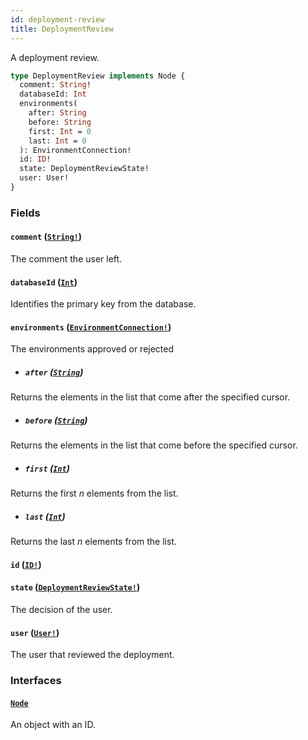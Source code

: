 ```yaml
---
id: deployment-review
title: DeploymentReview
---
```


A deployment review.

```graphql
type DeploymentReview implements Node {
  comment: String!
  databaseId: Int
  environments(
    after: String
    before: String
    first: Int = 0
    last: Int = 0
  ): EnvironmentConnection!
  id: ID!
  state: DeploymentReviewState!
  user: User!
}
```

### Fields

#### `comment` ([`String!`](/docs/api/scalars/string))

The comment the user left.

#### `databaseId` ([`Int`](/docs/api/scalars/int))

Identifies the primary key from the database.

#### `environments` ([`EnvironmentConnection!`](/docs/api/objects/environment-connection))

The environments approved or rejected

- ##### `after` ([`String`](/docs/api/scalars/string))

Returns the elements in the list that come after the specified cursor.

- ##### `before` ([`String`](/docs/api/scalars/string))

Returns the elements in the list that come before the specified cursor.

- ##### `first` ([`Int`](/docs/api/scalars/int))

Returns the first _n_ elements from the list.

- ##### `last` ([`Int`](/docs/api/scalars/int))

Returns the last _n_ elements from the list.

#### `id` ([`ID!`](/docs/api/scalars/id))

#### `state` ([`DeploymentReviewState!`](/docs/api/enums/deployment-review-state))

The decision of the user.

#### `user` ([`User!`](/docs/api/objects/user))

The user that reviewed the deployment.

### Interfaces

#### [`Node`](/docs/api/interfaces/node)

An object with an ID.
